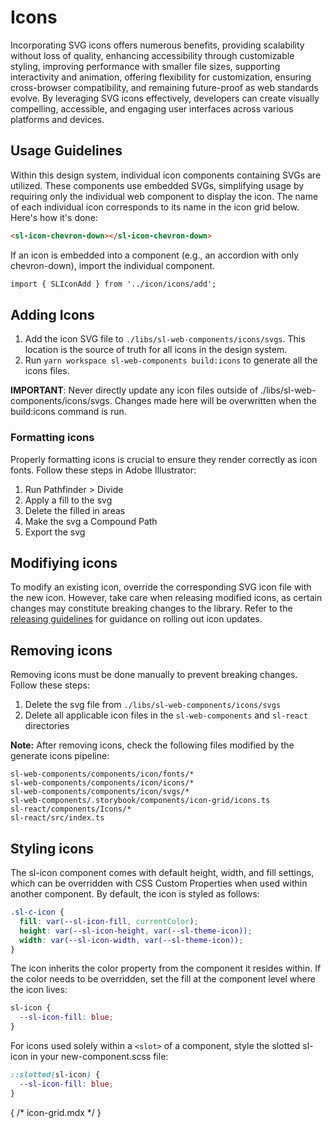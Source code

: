 
<Meta of={Stories} />

# Icons

Incorporating SVG icons offers numerous benefits, providing scalability without loss of quality, enhancing accessibility through customizable styling, improving performance with smaller file sizes, supporting interactivity and animation, offering flexibility for customization, ensuring cross-browser compatibility, and remaining future-proof as web standards evolve. By leveraging SVG icons effectively, developers can create visually compelling, accessible, and engaging user interfaces across various platforms and devices.

## Usage Guidelines

Within this design system, individual icon components containing SVGs are utilized. These components use embedded SVGs, simplifying usage by requiring only the individual web component to display the icon. The name of each individual icon corresponds to its name in the icon grid below. Here's how it's done:

```html
<sl-icon-chevron-down></sl-icon-chevron-down>
```

If an icon is embedded into a component (e.g., an accordion with only chevron-down), import the individual component.

```html
import { SLIconAdd } from '../icon/icons/add';
```

## Adding Icons

1. Add the icon SVG file to `./libs/sl-web-components/icons/svgs`.  This location is the source of truth for all icons in the design system.
2. Run `yarn workspace sl-web-components build:icons` to generate all the icons files.

**IMPORTANT**: Never directly update any icon files outside of ./libs/sl-web-components/icons/svgs. Changes made here will be overwritten when the build:icons command is run.

### Formatting icons

Properly formatting icons is crucial to ensure they render correctly as icon fonts. Follow these steps in Adobe Illustrator:

  1. Run Pathfinder > Divide
  2. Apply a fill to the svg
  3. Delete the filled in areas
  4. Make the svg a Compound Path
  5. Export the svg

## Modifiying icons

To modify an existing icon, override the corresponding SVG icon file with the new icon. However, take care when releasing modified icons, as certain changes may constitute breaking changes to the library. Refer to the [releasing guidelines](./RELEASING.mdx) for guidance on rolling out icon updates.

## Removing icons

Removing icons must be done manually to prevent breaking changes. Follow these steps:

1. Delete the svg file from `./libs/sl-web-components/icons/svgs`
2. Delete all applicable icon files in the `sl-web-components` and `sl-react` directories

**Note:** After removing icons, check the following files modified by the generate icons pipeline:

```
sl-web-components/components/icon/fonts/*
sl-web-components/components/icon/icons/*
sl-web-components/components/icon/svgs/*
sl-web-components/.storybook/components/icon-grid/icons.ts
sl-react/components/Icons/*
sl-react/src/index.ts
```

## Styling icons

The sl-icon component comes with default height, width, and fill settings, which can be overridden with CSS Custom Properties when used within another component. By default, the icon is styled as follows:

```scss
.sl-c-icon {
  fill: var(--sl-icon-fill, currentColor);
  height: var(--sl-icon-height, var(--sl-theme-icon));
  width: var(--sl-icon-width, var(--sl-theme-icon));
}
```

The icon inherits the color property from the component it resides within. If the color needs to be overridden, set the fill at the component level where the icon lives:

```scss
sl-icon {
  --sl-icon-fill: blue;
}
```

For icons used solely within a `<slot>` of a component, style the slotted sl-icon in your new-component.scss file:

```scss
::slotted(sl-icon) {
  --sl-icon-fill: blue;
}
```

<div class="docs-story sb-stories">
  <Story of={Stories.IconGrid} />
</div>

{ /* icon-grid.mdx */ }